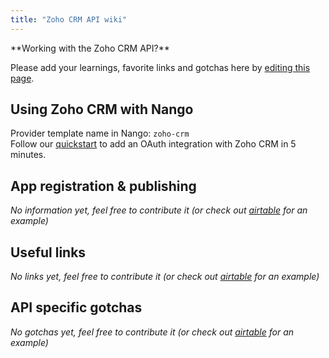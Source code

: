 ```yaml
---
title: "Zoho CRM API wiki"
---
```


<Info>
**Working with the Zoho CRM API?**

Please add your learnings, favorite links and gotchas here by
[editing this page](https://github.com/nangohq/nango/tree/master/docs/docs/providers/zoho-crm.md).

</Info>

## Using Zoho CRM with Nango[](#using-zoho-crm-with-nango "Direct link to Using Zoho CRM with Nango")

Provider template name in Nango: `zoho-crm`  
Follow our [quickstart](/quickstart) to add an OAuth integration with Zoho CRM
in 5 minutes.

## App registration & publishing[](#app-registration--publishing "Direct link to App registration & publishing")

_No information yet, feel free to contribute it (or check out
[airtable](/providers/airtable) for an example)_

## Useful links[](#useful-links "Direct link to Useful links")

_No links yet, feel free to contribute it (or check out
[airtable](/providers/airtable) for an example)_

## API specific gotchas[](#api-specific-gotchas "Direct link to API specific gotchas")

_No gotchas yet, feel free to contribute it (or check out
[airtable](/providers/airtable) for an example)_

